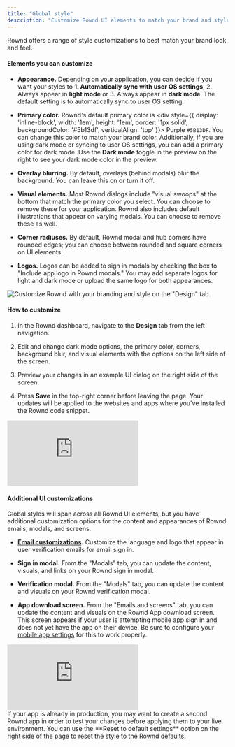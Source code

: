 ```yaml
---
title: "Global style"
description: "Customize Rownd UI elements to match your brand and style"
---
```


Rownd offers a range of style customizations to best match your brand look and feel.

#### Elements you can customize

- **Appearance.** Depending on your application, you can decide if you want your styles to **1. Automatically sync with user OS settings**, 2. Always appear in **light mode** or 3. Always appear in **dark mode**. The default setting is to automatically sync to user OS setting. 

- **Primary color.** Rownd's default primary color is <div style={{ display: 'inline-block', width: '1em', height: '1em', border: '1px solid', backgroundColor: '#5b13df', verticalAlign: 'top' }}></div> Purple `#5B13DF`. You can
  change this color to match your brand color. Additionally, if you are using dark mode or syncing to user OS settings, you can add a primary color for dark mode. Use the **Dark mode** toggle in the preview on the right to see your dark mode color in the preview.

- **Overlay blurring.** By default, overlays (behind modals) blur the background. You can leave this on or turn it off.

- **Visual elements.** Most Rownd dialogs include "visual swoops" at the bottom that match the primary color you select. You can choose to remove these for your application. Rownd also includes default illustrations that appear on varying modals. You can choose to remove these as well.

- **Corner radiuses.** By default, Rownd modal and hub corners have rounded edges; you can choose between rounded and square corners on UI elements.

- **Logos.** Logos can be added to sign in modals by checking the box to "Include app logo in Rownd modals." You may add separate logos for light and dark mode or upload the same logo for both appearances. 

![Customize Rownd with your branding and style on the "Design" tab.](/images/Global-style-wondr.png)

#### How to customize

1. In the Rownd dashboard, navigate to the **Design** tab from the left navigation.

2. Edit and change dark mode options, the primary color, corners, background blur, and visual
   elements with the options on the left side of the screen. 

4. Preview your changes in an example UI dialog on the right side of the screen.

5. Press **Save** in the top-right corner before leaving the page. Your updates will be applied to the websites and apps where you've installed the Rownd code snippet.

<div style={{ position: 'relative', paddingBottom: '63.829787234042556%', height: '0' }}><iframe src="https://www.loom.com/embed/68480fce8a8b4af48c11a2906bf58181" frameborder="0" webkitallowfullscreen mozallowfullscreen allowfullscreen style={{ position: 'absolute', top: '0', left: '0', width: '100%', height: '100%'}}></iframe></div>

#### Additional UI customizations 

Global styles will span across all Rownd UI elements, but you have additional customization options for the content and appearances of Rownd emails, modals, and screens.

- **[Email customizations](configuration/customizations/email-customization.mdx).** Customize the language and logo that appear in user verification emails for email sign in.

- **Sign in modal.** From the "Modals" tab, you can update the content, visuals, and links on your Rownd sign in modal. 

- **Verification modal.** From the "Modals" tab, you can update the content and visuals on your Rownd verification modal. 

- **App download screen.** From the "Emails and screens" tab, you can update the content and visuals on the Rownd App download screen. This screen appears if your user is attempting mobile app sign in and does not yet have the app on their device. Be sure to configure your [mobile app settings](configuration/mobile.mdx) for this to work properly. 

<div style={{ position: 'relative', paddingBottom: '67.58448060075094%', height: '0' }}><iframe src="https://www.loom.com/embed/92bbbd56032f4138a81f99dfef81cf1d" frameborder="0" webkitallowfullscreen mozallowfullscreen allowfullscreen style={{ position: 'absolute', top: '0', left: '0', width: '100%', height: '100%'}}></iframe></div>


<Note>
If your app is already in production, you may want to create a second Rownd app in order to test your changes before applying them to your live environment.
</Note>

<Info>
You can use the **Reset to default settings** option on the right side of the page
to reset the style to the Rownd defaults.
</Info>
